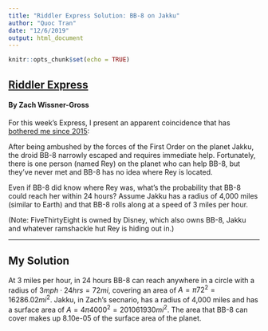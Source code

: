```yaml
---
title: "Riddler Express Solution: BB-8 on Jakku"
author: "Quoc Tran"
date: "12/6/2019"
output: html_document
---
```


```r
knitr::opts_chunk$set(echo = TRUE)
```

## [Riddler Express](https://fivethirtyeight.com/features/how-fast-can-you-skip-to-your-favorite-song/)

#### By Zach Wissner-Gross

For this week’s Express, I present an apparent coincidence that has [bothered me since 2015](https://www.imdb.com/title/tt2488496/):

After being ambushed by the forces of the First Order on the planet Jakku, the droid BB-8 narrowly escaped and requires immediate help. Fortunately, there is one person (named Rey) on the planet who can help BB-8, but they’ve never met and BB-8 has no idea where Rey is located.

Even if BB-8 did know where Rey was, what’s the probability that BB-8 could reach her within 24 hours? Assume Jakku has a radius of 4,000 miles (similar to Earth) and that BB-8 rolls along at a speed of 3 miles per hour.

(Note: FiveThirtyEight is owned by Disney, which also owns BB-8, Jakku and whatever ramshackle hut Rey is hiding out in.)

***

## My Solution

At 3 miles per hour, in 24 hours BB-8 can reach anywhere in a circle with a radius of $3mph \cdot 24hrs = 72mi$, covering an area of $A = \pi 72^2 = 16286.02mi^2$. Jakku, in Zach's secnario, has a radius of 4,000 miles and has a surface area of $A = 4 \pi 4000^2 = 201061930mi^2$. The area that BB-8 can cover makes up 8.10e-05 of the surface area of the planet.
